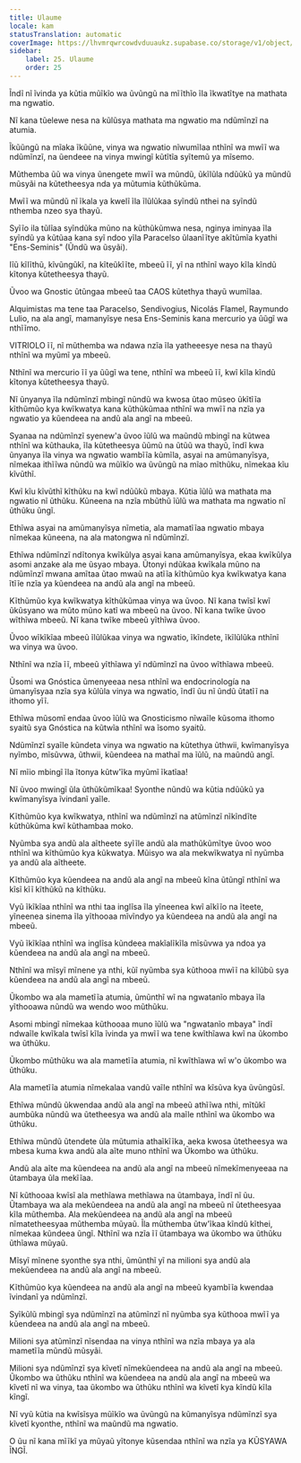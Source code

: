 ```yaml
---
title: Ulaume
locale: kam
statusTranslation: automatic
coverImage: https://lhvmrqwrcowdvduuaukz.supabase.co/storage/v1/object/public/strapi-uploads/small_cover-educacion-fundamental.webp-2d51a7828a2b1309555be27f7e2a61a0.webp
sidebar:
    label: 25. Ulaume
    order: 25
---
```

Ĩndĩ nĩ ĩvinda ya kũtia mũĩkĩo wa ũvũngũ na mĩĩthĩo ĩla ĩkwatĩtye na mathata ma ngwatio.

Nĩ kana tũelewe nesa na kũlũsya mathata ma ngwatio ma ndũmĩnzĩ na atumia.

Ĩkũũngũ na mĩaka ĩkũũne, vinya wa ngwatio nĩwumĩlaa nthĩnĩ wa mwĩĩ wa ndũmĩnzĩ, na ũendeee na vinya mwingĩ kũtĩtĩa syĩtemũ ya mĩsemo.

Mũthemba ũũ wa vinya ũnengete mwĩĩ wa mũndũ, ũkĩlũla ndũũkũ ya mũndũ mũsyãi na kũtetheesya nda ya mũtumia kũthũkũma.

Mwĩĩ wa mũndũ nĩ ĩkala ya kwelĩ ĩla ĩlũlũkaa syĩndũ nthei na syĩndũ nthemba nzeo sya thayũ.

Syĩĩo ila tũlĩaa syĩndũka mũno na kũthũkũmwa nesa, nginya iminyaa ĩla syĩndũ ya kũtũaa kana syĩ ndoo yĩla Paracelso ũlaanĩĩtye akĩtũmĩa kyathi "Ens-Seminis" (Ũndũ wa ũsyãi).

Iĩũ kĩlĩthũ, kĩvũngũkĩ, na kĩteũkĩĩte, mbeeũ ĩĩ, yĩ na nthĩnĩ wayo kĩla kĩndũ kĩtonya kũtetheesya thayũ.

Ũvoo wa Gnostic ũtũngaa mbeeũ taa CAOS kũtethya thayũ wumĩlaa.

Alquimistas ma tene taa Paracelso, Sendivogius, Nicolás Flamel, Raymundo Lulio, na ala angĩ, mamanyĩsye nesa Ens-Seminis kana mercurio ya ũũgĩ wa nthĩĩmo.

VITRIOLO ĩĩ, nĩ mũthemba wa ndawa nzĩa ĩla yatheeesye nesa na thayũ nthĩnĩ wa myũmĩ ya mbeeũ.

Nthĩnĩ wa mercurio ĩĩ ya ũũgĩ wa tene, nthĩnĩ wa mbeeũ ĩĩ, kwĩ kĩla kĩndũ kĩtonya kũtetheesya thayũ.

Nĩ ũnyanya ĩla ndũmĩnzĩ mbingĩ nũndũ wa kwosa ũtao mũseo ũkĩtĩĩa kĩthũmũo kya kwĩkwatya kana kũthũkũmaa nthĩnĩ wa mwĩĩ na nzĩa ya ngwatio ya kũendeea na andũ ala angĩ na mbeeũ.

Syanaa na ndũmĩnzĩ syenew'a ũvoo ĩũlũ wa maũndũ mbingĩ na kũtwea nthĩnĩ wa kũthauka, ĩla kũtetheesya ũũmũ na ũtũũ wa thayũ, ĩndĩ kwa ũnyanya ĩla vinya wa ngwatio wambĩĩa kũmĩla, asyai na amũmanyĩsya, nĩmekaa ithĩĩwa nũndũ wa mũĩkĩo wa ũvũngũ na mĩao mĩthũku, nĩmekaa kĩu kĩvũthĩ.

Kwĩ kĩu kĩvũthĩ kĩthũku na kwĩ ndũũkũ mbaya. Kũtia ĩũlũ wa mathata ma ngwatio nĩ ũthũku. Kũneena na nzĩa mbũthũ ĩũlũ wa mathata ma ngwatio nĩ ũthũku ũngĩ.

Ethĩwa asyai na amũmanyĩsya nĩmetia, ala mamatĩĩaa ngwatio mbaya nĩmekaa kũneena, na ala matongwa nĩ ndũmĩnzĩ.

Ethĩwa ndũmĩnzĩ ndĩtonya kwĩkũlya asyai kana amũmanyĩsya, ekaa kwĩkũlya asomi anzake ala me ũsyao mbaya. Ũtonyi ndũkaa kwĩkala mũno na ndũmĩnzĩ mwana amĩtaa ũtao mwaũ na atĩĩa kĩthũmũo kya kwĩkwatya kana ĩtĩĩe nzĩa ya kũendeea na andũ ala angĩ na mbeeũ.

Kĩthũmũo kya kwĩkwatya kĩthũkũmaa vinya wa ũvoo. Nĩ kana twĩsĩ kwĩ ũkũsyano wa mũto mũno katĩ wa mbeeũ na ũvoo. Nĩ kana twĩke ũvoo wĩthĩwa mbeeũ. Nĩ kana twĩke mbeeũ yĩthĩwa ũvoo.

Ũvoo wĩkĩkĩaa mbeeũ ĩlũlũkaa vinya wa ngwatio, ĩkĩndete, ĩkĩlũlũka nthĩnĩ wa vinya wa ũvoo.

Nthĩnĩ wa nzĩa ĩĩ, mbeeũ yĩthĩawa yĩ ndũmĩnzĩ na ũvoo wĩthĩawa mbeeũ.

Ũsomi wa Gnóstica ũmenyeeaa nesa nthĩnĩ wa endocrinología na ũmanyĩsyaa nzĩa sya kũlũla vinya wa ngwatio, ĩndĩ ũu nĩ ũndũ ũtatĩĩ na ithomo yĩĩ.

Ethĩwa mũsomĩ endaa ũvoo ĩũlũ wa Gnosticismo nĩwaĩle kũsoma ithomo syaitũ sya Gnóstica na kũtwĩa nthĩnĩ wa ĩsomo syaitũ.

Ndũmĩnzĩ syaĩle kũndeta vinya wa ngwatio na kũtethya ũthwii, kwĩmanyĩsya nyĩmbo, mĩsũvwa, ũthwii, kũendeea na mathaĩ ma ĩũlũ, na maũndũ angĩ.

Nĩ mĩio mbingĩ ĩla ĩtonya kũtw'ĩka myũmĩ ĩkatĩaa!

Nĩ ũvoo mwingĩ ũla ũthũkũmĩkaa! Syonthe nũndũ wa kũtia ndũũkũ ya kwĩmanyĩsya ĩvindanĩ yaĩle.

Kĩthũmũo kya kwĩkwatya, nthĩnĩ wa ndũmĩnzĩ na atũmĩnzĩ nĩkĩndĩte kũthũkũma kwĩ kũthambaa moko.

Nyũmba sya andũ ala aĩtheete syĩĩle andũ ala mathũkũmĩtye ũvoo woo nthĩnĩ wa kĩthũmũo kya kũkwatya. Mũisyo wa ala mekwĩkwatya nĩ nyũmba ya andũ ala aĩtheete.

Kĩthũmũo kya kũendeea na andũ ala angĩ na mbeeũ kĩna ũtũngĩ nthĩnĩ wa kĩsĩ kĩĩ kĩthũkũ na kĩthũku.

Vyũ ĩkĩkĩaa nthĩnĩ wa nthi taa inglĩsa ĩla yĩneenea kwĩ aĩkĩĩo na ĩteete, yĩneenea sinema ĩla yĩthooaa mĩvĩndyo ya kũendeea na andũ ala angĩ na mbeeũ.

Vyũ ĩkĩkĩaa nthĩnĩ wa inglĩsa kũndeea makĩalĩkĩla mĩsũvwa ya ndoa ya kũendeea na andũ ala angĩ na mbeeũ.

Nthĩnĩ wa mĩsyĩ mĩnene ya nthi, kũĩ nyũmba sya kũthooa mwĩĩ na kĩlũbũ sya kũendeea na andũ ala angĩ na mbeeũ.

Ũkombo wa ala mametĩĩa atumia, ũmũnthĩ wĩ na ngwatanĩo mbaya ĩla yĩthooawa nũndũ wa wendo woo mũthũku.

Asomi mbingĩ nĩmekaa kũthooaa muno ĩũlũ wa "ngwatanĩo mbaya" ĩndĩ ndwaĩle kwĩkala twĩsĩ kĩla ĩvinda ya mwĩĩ wa tene kwĩthĩawa kwĩ na ũkombo wa ũthũku.

Ũkombo mũthũku wa ala mametĩĩa atumia, nĩ kwĩthĩawa wĩ w'o ũkombo wa ũthũku.

Ala mametĩĩa atumia nĩmekalaa vandũ vaĩle nthĩnĩ wa kĩsũva kya ũvũngũsĩ.

Ethĩwa mũndũ ũkwendaa andũ ala angĩ na mbeeũ athĩĩwa nthi, mĩtũkĩ aumbũka nũndũ wa ũtetheesya wa andũ ala maĩle nthĩnĩ wa ũkombo wa ũthũku.

Ethĩwa mũndũ ũtendete ũla mũtumia athaĩkĩĩka, aeka kwosa ũtetheesya wa mbesa kuma kwa andũ ala aĩte muno nthĩnĩ wa Ũkombo wa ũthũku.

Andũ ala aĩte ma kũendeea na andũ ala angĩ na mbeeũ nĩmekĩmenyeeaa na ũtambaya ũla mekĩĩaa.

Nĩ kũthooaa kwĩsĩ ala methĩawa methĩawa na ũtambaya, ĩndĩ nĩ ũu. Ũtambaya wa ala mekũendeea na andũ ala angĩ na mbeeũ nĩ ũtetheesyaa kĩla mũthemba. Ala mekũendeea na andũ ala angĩ na mbeeũ nĩmatetheesyaa mũthemba mũyaũ. Ĩla mũthemba ũtw'ĩkaa kĩndũ kĩthei, nĩmekaa kũndeea ũngĩ. Nthĩnĩ wa nzĩa ĩĩ ũtambaya wa ũkombo wa ũthũku ũthĩawa mũyaũ.

Mĩsyĩ mĩnene syonthe sya nthi, ũmũnthĩ yĩ na milioni sya andũ ala mekũendeea na andũ ala angĩ na mbeeũ.

Kĩthũmũo kya kũendeea na andũ ala angĩ na mbeeũ kyambĩĩa kwendaa ĩvindanĩ ya ndũmĩnzĩ.

Syĩkũlũ mbingĩ sya ndũmĩnzĩ na atũmĩnzĩ nĩ nyũmba sya kũthooa mwĩĩ ya kũendeea na andũ ala angĩ na mbeeũ.

Milioni sya atũmĩnzĩ nĩsendaa na vinya nthĩnĩ wa nzĩa mbaya ya ala mametĩĩa mũndũ mũsyãi.

Milioni sya ndũmĩnzĩ sya kĩvetĩ nĩmekũendeea na andũ ala angĩ na mbeeũ. Ũkombo wa ũthũku nthĩnĩ wa kũendeea na andũ ala angĩ na mbeeũ wa kĩvetĩ nĩ wa vinya, taa ũkombo wa ũthũku nthĩnĩ wa kĩvetĩ kya kĩndũ kĩla kĩngĩ.

Nĩ vyũ kũtia na kwĩsĩsya mũĩkĩo wa ũvũngũ na kũmanyĩsya ndũmĩnzĩ sya kĩvetĩ kyonthe, nthĩnĩ wa maũndũ ma ngwatio.

O ũu nĩ kana mĩĩkĩ ya mũyaũ yĩtonye kũsendaa nthĩnĩ wa nzĩa ya KŨSYAWA ĨNGĨ.

